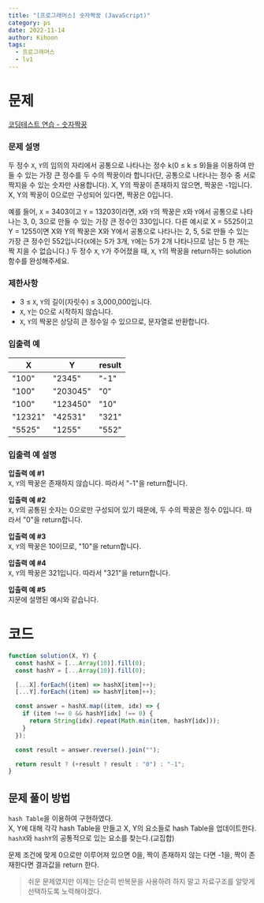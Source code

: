 ```yaml
---
title: "[프로그래머스] 숫자짝꿍 (JavaScript)"
category: ps
date: 2022-11-14
author: Kihoon
tags:
  - 프로그래머스
  - lv1
---
```


# 문제

[코딩테스트 연습 - 숫자짝꿍](https://school.programmers.co.kr/learn/courses/30/lessons/131128)

### 문제 설명

두 정수 `X`, `Y`의 임의의 자리에서 공통으로 나타나는 정수 k(0 ≤ k ≤ 9)들을 이용하여 만들 수 있는 가장 큰 정수를 두 수의 짝꿍이라 합니다(단, 공통으로 나타나는 정수 중 서로 짝지을 수 있는 숫자만 사용합니다). X, Y의 짝꿍이 존재하지 않으면, 짝꿍은 -1입니다. X, Y의 짝꿍이 0으로만 구성되어 있다면, 짝꿍은 0입니다.

예를 들어, `X` = 3403이고 `Y` = 13203이라면, `X`와 `Y`의 짝꿍은 `X`와 `Y`에서 공통으로 나타나는 3, 0, 3으로 만들 수 있는 가장 큰 정수인 330입니다. 다른 예시로 X = 5525이고 Y = 1255이면 X와 Y의 짝꿍은 X와 Y에서 공통으로 나타나는 2, 5, 5로 만들 수 있는 가장 큰 정수인 552입니다(`X`에는 5가 3개, `Y`에는 5가 2개 나타나므로 남는 5 한 개는 짝 지을 수 없습니다.)
두 정수 `X`, `Y`가 주어졌을 때, `X`, `Y`의 짝꿍을 return하는 solution 함수를 완성해주세요.

### 제한사항

- 3 ≤ `X`, `Y`의 길이(자릿수) ≤ 3,000,000입니다.
- `X`, `Y`는 0으로 시작하지 않습니다.
- `X`, `Y`의 짝꿍은 상당히 큰 정수일 수 있으므로, 문자열로 반환합니다.

### 입출력 예

| X       | Y        | result |
| ------- | -------- | ------ |
| "100"   | "2345"   | "-1"   |
| "100"   | "203045" | "0"    |
| "100"   | "123450" | "10"   |
| "12321" | "42531"  | "321"  |
| "5525"  | "1255"   | "552"  |

### 입출력 예 설명

**입출력 예 #1** <br/>
`X`, `Y`의 짝꿍은 존재하지 않습니다. 따라서 "-1"을 return합니다.

**입출력 예 #2** <br/>
`X`, `Y`의 공통된 숫자는 0으로만 구성되어 있기 때문에, 두 수의 짝꿍은 정수 0입니다. 따라서 "0"을 return합니다.

**입출력 예 #3** <br/>
`X`, `Y`의 짝꿍은 10이므로, "10"을 return합니다.

**입출력 예 #4** <br/>
`X`, `Y`의 짝꿍은 321입니다. 따라서 "321"을 return합니다.

**입출력 예 #5** <br/>
지문에 설명된 예시와 같습니다.

# 코드

```jsx
function solution(X, Y) {
  const hashX = [...Array(10)].fill(0);
  const hashY = [...Array(10)].fill(0);

  [...X].forEach((item) => hashX[item]++);
  [...Y].forEach((item) => hashY[item]++);

  const answer = hashX.map((item, idx) => {
    if (item !== 0 && hashY[idx] !== 0) {
      return String(idx).repeat(Math.min(item, hashY[idx]));
    }
  });

  const result = answer.reverse().join("");

  return result ? (+result ? result : "0") : "-1";
}
```

## 문제 풀이 방법

`hash Table`을 이용하여 구현하였다.<br/>
X, Y에 대해 각각 hash Table을 만들고 X, Y의 요소들로 hash Table을 업데이트한다.<br/>
`hashX`와 `hashY`의 공통적으로 있는 요소를 찾는다.(교집합)

문제 조건에 맞게 0으로만 이루어져 있으면 0을, 짝이 존재하지 않는 다면 -1을, 짝이 존재한다면 결과값을 return 한다.

> 쉬운 문제였지만 이제는 단순히 반복문을 사용하려 하지 말고 자료구조를 알맞게 선택하도록 노력해야겠다.
